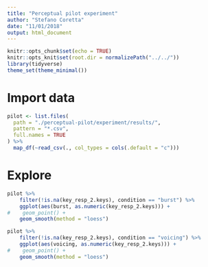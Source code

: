 ```yaml
---
title: "Perceptual pilot experiment"
author: "Stefano Coretta"
date: "11/01/2018"
output: html_document
---
```


```r
knitr::opts_chunk$set(echo = TRUE)
knitr::opts_knit$set(root.dir = normalizePath("../../"))
library(tidyverse)
theme_set(theme_minimal())
```

# Import data

```r
pilot <- list.files(
  path = "./perceptual-pilot/experiment/results/",
  pattern = "*.csv",
  full.names = TRUE
) %>%
  map_df(~read_csv(., col_types = cols(.default = "c")))
```

# Explore

```r
pilot %>%
    filter(!is.na(key_resp_2.keys), condition == "burst") %>%
    ggplot(aes(burst, as.numeric(key_resp_2.keys))) +
#    geom_point() +
    geom_smooth(method = "loess")
```

```r
pilot %>%
    filter(!is.na(key_resp_2.keys), condition == "voicing") %>%
    ggplot(aes(voicing, as.numeric(key_resp_2.keys))) +
#    geom_point() +
    geom_smooth(method = "loess")
```

